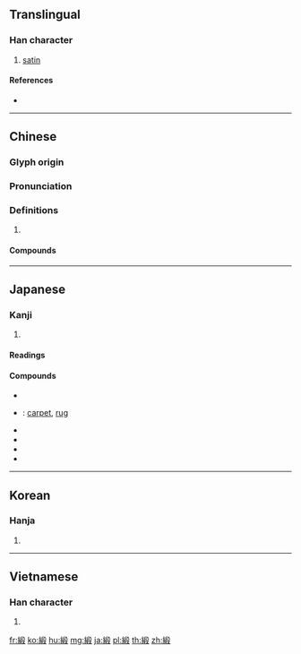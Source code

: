 {{character info/new}}
{{also|缎}}
==Translingual==

===Han character===
{{Han char|rn=120|rad=糸|as=09|sn=15|four=27947|canj=VFHJE|ids=⿰糹段}}

# [[satin]]

====References====
* {{Han ref|kx=0930.100|dkj=27646|dj=1368.090|hdz=53427.180|uh=7DDE|ud=32222|bh=BD76|bd=48502}}

----

==Chinese==
{{zh-forms|s=缎}}

===Glyph origin===
{{Han etym}}

===Pronunciation===
{{zh-pron
|m=duàn
|c=dyun6
|mn=toān
|mc=y
|oc=y
|cat=
}}

===Definitions===
{{zh-hanzi}}

# {{rfdef|zh}}

====Compounds====
{{zh-der|庫緞|洋緞|漳緞|綢緞|綵緞|綾羅綢緞|緞子|緞帶|緞帶花|織錦緞|羽緞|貢緞|錦緞}}

----

==Japanese==

===Kanji===
{{ja-kanji|grade=|rs=糸09}}

# {{defn|lang=ja|sort=糸09}}

====Readings====
{{ja-readings|goon=[[だん]] (dan)|kanon=[[たん]] (tan)|kanyoon=[[どん]] (don)|kun=[[どんす]] (donsu)}}

====Compounds====
{{der-top|Compounds}}
* {{ja-r|絹緞|けんどん}}
* {{ja-r|絨緞|じゅうたん}}: [[carpet]], [[rug]]
* {{ja-r|緞通|だんつう}}
* {{ja-r|緞子|どんす}}
* {{ja-r|緞帳|どんちょう}}
* {{ja-r|六糸緞|むりょう}}
{{der-bottom}}

----

==Korean==

===Hanja===
{{ko-hanja|hangeul=[[단]], [[하]]|eumhun=|rv=dan, ha|mr=tan, ha|y=tan, ha}}

# {{defn|lang=ko|sort=糸09}}

----

==Vietnamese==

===Han character===
{{vi-hantu|[[đoạn]]|rs=糸09}}

# {{defn|lang=vi|sort=糸09}}

[[fr:緞]]
[[ko:緞]]
[[hu:緞]]
[[mg:緞]]
[[ja:緞]]
[[pl:緞]]
[[th:緞]]
[[zh:緞]]
